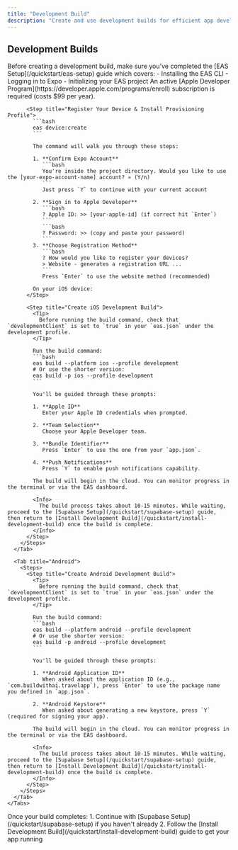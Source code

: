 ```yaml
---
title: "Development Build"
description: "Create and use development builds for efficient app development"
---
```



## Development Builds

<Steps>
  <Step title="Set Up EAS">
    Before creating a development build, make sure you've completed the [EAS Setup](/quickstart/eas-setup) guide which covers:
    - Installing the EAS CLI
    - Logging in to Expo
    - Initializing your EAS project
  </Step>

  <Step title="Platform-Specific Setup">
    <Tabs>
      <Tab title="iOS">
        <Steps>
          <Step title="Enroll in Apple Developer Program">
            An active [Apple Developer Program](https://developer.apple.com/programs/enroll) subscription is required (costs $99 per year).
          </Step>

          <Step title="Register Your Device & Install Provisioning Profile">
            ```bash
            eas device:create
            ```

            The command will walk you through these steps:

            1. **Confirm Expo Account**
               ```bash
               You're inside the project directory. Would you like to use the [your-expo-account-name] account? » (Y/n)
               ```
               Just press `Y` to continue with your current account

            2. **Sign in to Apple Developer**
               ```bash
               ? Apple ID: >> [your-apple-id] (if correct hit `Enter`)
               ```
               ```bash
               ? Password: >> (copy and paste your password)
               ```
            3. **Choose Registration Method**
               ```bash
               ? How would you like to register your devices?
               > Website - generates a registration URL ...
               ```
               Press `Enter` to use the website method (recommended)

            On your iOS device:
          </Step>

          <Step title="Create iOS Development Build">
            <Tip>
              Before running the build command, check that `developmentClient` is set to `true` in your `eas.json` under the development profile.
            </Tip>

            Run the build command:
            ```bash
            eas build --platform ios --profile development
            # Or use the shorter version:
            eas build -p ios --profile development
            ```

            You'll be guided through these prompts:

            1. **Apple ID**  
               Enter your Apple ID credentials when prompted.

            2. **Team Selection**  
               Choose your Apple Developer team.

            3. **Bundle Identifier**  
               Press `Enter` to use the one from your `app.json`.

            4. **Push Notifications**  
               Press `Y` to enable push notifications capability.

            The build will begin in the cloud. You can monitor progress in the terminal or via the EAS dashboard.

            <Info>
              The build process takes about 10-15 minutes. While waiting, proceed to the [Supabase Setup](/quickstart/supabase-setup) guide, then return to [Install Development Build](/quickstart/install-development-build) once the build is complete.
            </Info>
          </Step>
        </Steps>
      </Tab>

      <Tab title="Android">
        <Steps>
          <Step title="Create Android Development Build">
            <Tip>
              Before running the build command, check that `developmentClient` is set to `true` in your `eas.json` under the development profile.
            </Tip>

            Run the build command:
            ```bash
            eas build --platform android --profile development
            # Or use the shorter version:
            eas build -p android --profile development
            ```

            You'll be guided through these prompts:

            1. **Android Application ID**  
               When asked about the application ID (e.g., `com.buildwithai.travelapp`), press `Enter` to use the package name you defined in `app.json`.

            2. **Android Keystore**  
               When asked about generating a new keystore, press `Y` (required for signing your app).
            
            The build will begin in the cloud. You can monitor progress in the terminal or via the EAS dashboard.

            <Info>
              The build process takes about 10-15 minutes. While waiting, proceed to the [Supabase Setup](/quickstart/supabase-setup) guide, then return to [Install Development Build](/quickstart/install-development-build) once the build is complete.
            </Info>
          </Step>
        </Steps>
      </Tab>
    </Tabs>
  </Step>

  <Step title="Next Steps">
    Once your build completes:
    1. Continue with [Supabase Setup](/quickstart/supabase-setup) if you haven't already
    2. Follow the [Install Development Build](/quickstart/install-development-build) guide to get your app running
  </Step>
</Steps>